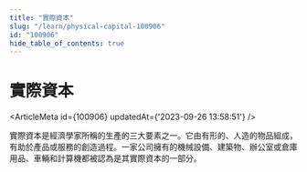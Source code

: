 ```yaml
---
title: "實際資本"
slug: "/learn/physical-capital-100906"
id: "100906"
hide_table_of_contents: true
---
```



# 實際資本

<ArticleMeta id={100906} updatedAt={'2023-09-26 13:58:51'} />
<div className='border-solid border-b border-t-0 my-4 border-[var(--ifm-color-gray-300)]' />

實際資本是經濟學家所稱的生產的三大要素之一。它由有形的、人造的物品組成，有助於產品或服務的創造過程。一家公司擁有的機械設備、建築物、辦公室或倉庫用品、車輛和計算機都被認為是其實際資本的一部分。
